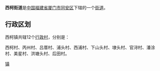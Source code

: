 {{中国乡级行政区
| 行政区全称 = 西柯街道
| 景观照片文件名 = 
| 景观照片描述 = 
| 汉语拼音 = 
| 通用拼音 = 
| 注音符號 = 
| 其它标音类型1 = 
| 其它标音1 = 
| 其它标音类型2 = 
| 其它标音2 = 
| 其它语言类型1 = 
| 其它语言地名1 = 
| 其它语言类型2 = 
| 其它语言地名2 = 
| 上级行政区 = [[福建省|福建省]][[厦门市|厦门市]][[同安区|同安区]]
| 行政区类别 = [[街道|街道]]
| 行政区划代码 = 
| 地理坐标 = 
| 总面积 = 
| 户籍人口 = 
| 户籍人口年份 = 
| 常住人口 = 
| 常住人口年份 = 
| 人口密度 = 
| 行政区划 = 
| 官方网站 = 
| 政府驻地 = 
| 邮政编码 = 
| 毗邻行政区 = 
| 位置图文件名 = 
| 位置图描述 = 
}}
'''西柯街道'''是[[中华人民共和国|中国]][[福建省|福建省]][[厦门市|厦门市]][[同安区|同安区]]下辖的一个[[街道|街道]]。

== 行政区划 ==

西柯镇共辖12个[[行政村|行政村]]，分别是：

西柯村、丙州村、吕厝村、浦头村、西浦村、下山头村、埭头村、官浔村、潘涂村、美星村、洪塘头村、后田村。

{{同安区行政区划}}
{{福建小作品}}
[[Category:同安区乡镇|镇]]